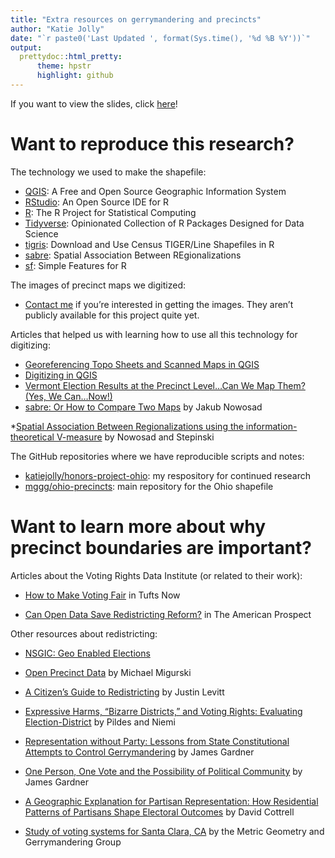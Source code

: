 ```yaml
---
title: "Extra resources on gerrymandering and precincts"
author: "Katie Jolly"
date: "`r paste0('Last Updated ', format(Sys.time(), '%d %B %Y'))`"
output: 
  prettydoc::html_pretty:
      theme: hpstr
      highlight: github
---
```


If you want to view the slides, click [here](https://docs.google.com/presentation/d/1Evtq363fc1lO8nRt967JJRyVnaJ-E1hl3Cd85iZb4aI/edit?usp=sharing)! 

# Want to reproduce this research?

The technology we used to make the shapefile:

* [QGIS](https://www.qgis.org/en/site/): A Free and Open Source Geographic Information System
* [RStudio](https://www.rstudio.com/): An Open Source IDE for R
* [R](https://www.r-project.org/): The R Project for Statistical Computing
* [Tidyverse](https://www.tidyverse.org/): Opinionated Collection of R Packages Designed for Data Science
* [tigris](https://github.com/walkerke/tigris): Download and Use Census TIGER/Line Shapefiles in R
* [sabre](https://github.com/Nowosad/sabre): Spatial Association Between REgionalizations  
* [sf](https://github.com/r-spatial/sf): Simple Features for R

The images of precinct maps we digitized:

* [Contact me](katiejolly6@gmail.com) if you're interested in getting the images. They aren't publicly available for this project quite yet. 

Articles that helped us with learning how to use all this technology for digitizing:

* [Georeferencing Topo Sheets and Scanned Maps in QGIS](https://www.qgistutorials.com/en/docs/georeferencing_basics.html)
* [Digitizing in QGIS](https://www.qgistutorials.com/en/docs/digitizing_basics.html)
* [Vermont Election Results at the Precinct Level…Can We Map Them? (Yes, We Can…Now!)](https://medium.com/vermont-center-for-geographic-information/vermont-election-results-at-the-precinct-level-can-we-map-them-yes-we-can-now-ddf5d861232)
* [sabre: Or How to Compare Two Maps](https://nowosad.github.io/post/sabre-bp/) by Jakub Nowosad

*[Spatial Association Between Regionalizations using the information-theoretical V-measure](https://eartharxiv.org/rcjh7/) by Nowosad and Stepinski

The GitHub repositories where we have reproducible scripts and notes:

* [katiejolly/honors-project-ohio](https://github.com/katiejolly/honors-project-ohio): my respository for continued research 
* [mggg/ohio-precincts](https://github.com/mggg/honors-project-ohio): main repository for the Ohio shapefile

# Want to learn more about why precinct boundaries are important?

Articles about the Voting Rights Data Institute (or related to their work):

* [How to Make Voting Fair](https://now.tufts.edu/articles/how-make-voting-fair) in Tufts Now

* [Can Open Data Save Redistricting Reform?](http://prospect.org/authors/sam-wang-ben-williams-john-oneill) in The American Prospect


Other resources about redistricting:

* [NSGIC: Geo Enabled Elections](https://www.nsgic.org/geo-enabled-elections)

* [Open Precinct Data](https://medium.com/planscore/open-precinct-data-eec479287715) by Michael Migurski

* [A Citizen's Guide to Redistricting](https://www.brennancenter.org/sites/default/files/legacy/Democracy/CitizensGuidetoRedistricting_2010.pdf) by Justin Levitt

* [Expressive Harms, "Bizarre Districts," and Voting Rights: Evaluating Election-District](https://sites.tufts.edu/vrdi/files/2018/06/bizarre-districts.pdf) by Pildes and Niemi

* [Representation without Party: Lessons from State Constitutional Attempts to Control Gerrymandering](https://sites.tufts.edu/vrdi/files/2018/06/Gardner-rep-without-party.pdf) by James Gardner

* [One Person, One Vote and the Possibility of
Political Community](https://sites.tufts.edu/vrdi/files/2018/06/Gardner-1P1V-community.pdf) by James Gardner

* [A Geographic Explanation for Partisan Representation:
How Residential Patterns of Partisans Shape Electoral Outcomes](http://www-personal.umich.edu/~dcott/pdfs/Chapter_1.pdf) by David Cottrell

* [Study of voting systems for Santa Clara, CA](https://sites.tufts.edu/gerrymandr/files/2015/11/MGGG-SantaClara.pdf) by the Metric Geometry and Gerrymandering Group
